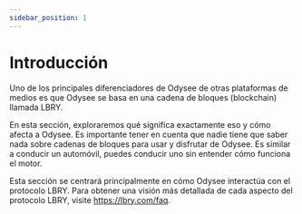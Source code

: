 ---
sidebar_position: 1
---

# Introducción

Uno de los principales diferenciadores de Odysee de otras plataformas de medios es que Odysee se basa en una cadena de bloques (blockchain) llamada LBRY.

En esta sección, exploraremos qué significa exactamente eso y cómo afecta a Odysee. Es importante tener en cuenta que nadie tiene que saber nada sobre cadenas de bloques para usar y disfrutar de Odysee. Es similar a conducir un automóvil, puedes conducir uno sin entender cómo funciona el motor.

Esta sección se centrará principalmente en cómo Odysee interactúa con el protocolo LBRY. Para obtener una visión más detallada de cada aspecto del protocolo LBRY, visite https://lbry.com/faq.